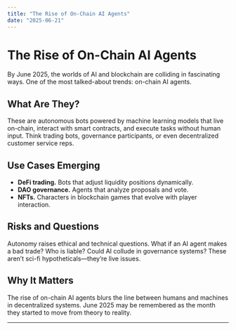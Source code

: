 ```yaml
---
title: "The Rise of On-Chain AI Agents"
date: "2025-06-21"
---
```


# The Rise of On-Chain AI Agents

By June 2025, the worlds of AI and blockchain are colliding in fascinating ways. One of the most talked-about trends: on-chain AI agents.

## What Are They?

These are autonomous bots powered by machine learning models that live on-chain, interact with smart contracts, and execute tasks without human input. Think trading bots, governance participants, or even decentralized customer service reps.

## Use Cases Emerging

- **DeFi trading.** Bots that adjust liquidity positions dynamically.  
- **DAO governance.** Agents that analyze proposals and vote.  
- **NFTs.** Characters in blockchain games that evolve with player interaction.  

## Risks and Questions

Autonomy raises ethical and technical questions. What if an AI agent makes a bad trade? Who is liable? Could AI collude in governance systems? These aren’t sci-fi hypotheticals—they’re live issues.

## Why It Matters

The rise of on-chain AI agents blurs the line between humans and machines in decentralized systems. June 2025 may be remembered as the month they started to move from theory to reality.

---